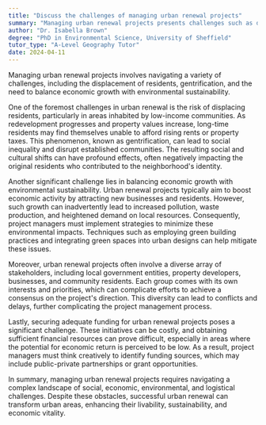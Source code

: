 ```yaml
---
title: "Discuss the challenges of managing urban renewal projects"
summary: "Managing urban renewal projects presents challenges such as displacement of residents, gentrification, and balancing economic growth with environmental sustainability."
author: "Dr. Isabella Brown"
degree: "PhD in Environmental Science, University of Sheffield"
tutor_type: "A-Level Geography Tutor"
date: 2024-04-11
---
```


Managing urban renewal projects involves navigating a variety of challenges, including the displacement of residents, gentrification, and the need to balance economic growth with environmental sustainability.

One of the foremost challenges in urban renewal is the risk of displacing residents, particularly in areas inhabited by low-income communities. As redevelopment progresses and property values increase, long-time residents may find themselves unable to afford rising rents or property taxes. This phenomenon, known as gentrification, can lead to social inequality and disrupt established communities. The resulting social and cultural shifts can have profound effects, often negatively impacting the original residents who contributed to the neighborhood's identity.

Another significant challenge lies in balancing economic growth with environmental sustainability. Urban renewal projects typically aim to boost economic activity by attracting new businesses and residents. However, such growth can inadvertently lead to increased pollution, waste production, and heightened demand on local resources. Consequently, project managers must implement strategies to minimize these environmental impacts. Techniques such as employing green building practices and integrating green spaces into urban designs can help mitigate these issues.

Moreover, urban renewal projects often involve a diverse array of stakeholders, including local government entities, property developers, businesses, and community residents. Each group comes with its own interests and priorities, which can complicate efforts to achieve a consensus on the project's direction. This diversity can lead to conflicts and delays, further complicating the project management process.

Lastly, securing adequate funding for urban renewal projects poses a significant challenge. These initiatives can be costly, and obtaining sufficient financial resources can prove difficult, especially in areas where the potential for economic return is perceived to be low. As a result, project managers must think creatively to identify funding sources, which may include public-private partnerships or grant opportunities.

In summary, managing urban renewal projects requires navigating a complex landscape of social, economic, environmental, and logistical challenges. Despite these obstacles, successful urban renewal can transform urban areas, enhancing their livability, sustainability, and economic vitality.
    
